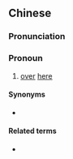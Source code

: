 ==Chinese==
{{zh-forms|s=呢头}}

===Pronunciation===
{{zh-pron
|c=ni1 tau4,nei1 tau4
|cat=pron
}}

===Pronoun===
{{zh-pronoun}}

# {{lb|zh|Cantonese}} [[over]] [[here]]

====Synonyms====
* {{q|Mandarin}} {{zh-l|這邊}}

====Related terms====
* {{zh-l|嗰頭}}